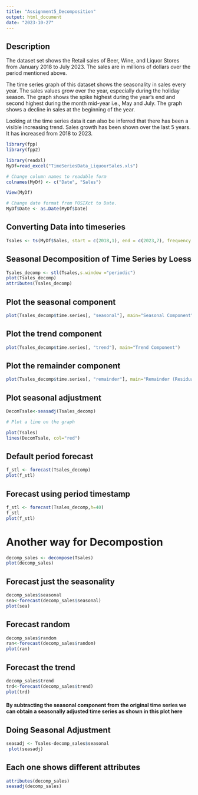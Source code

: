 ```yaml
---
title: "Assignment5_Decomposition"
output: html_document
date: "2023-10-27"
---
```

## Description

The dataset set shows the Retail sales of Beer, Wine, and Liquor Stores from January 2018 to July 2023. The sales are in millions of dollars over the period mentioned above. 

The time series graph of this dataset shows the seasonality in sales every year. The sales values grow over the year, especially during the holiday season. The graph shows the spike highest during the year's end and second highest during the month mid-year i.e., May and July. The graph shows a decline in sales at the beginning of the year.

Looking at the time series data it can also be inferred that there has been a visible increasing trend.
Sales growth has been shown over the last 5 years. It has increased from 2018 to 2023.

```r
library(fpp)
library(fpp2)

library(readxl)
MyDf=read_excel("TimeSeriesData_LiquourSales.xls")

# Change column names to readable form
colnames(MyDf) <- c("Date", "Sales")

View(MyDf)

# Change date format from POSIXct to Date.
MyDf$Date <- as.Date(MyDf$Date)
```

## Converting Data into timeseries
```r
Tsales <- ts(MyDf$Sales, start = c(2018,1), end = c(2023,7), frequency = 12)
```

## Seasonal Decomposition of Time Series by Loess
```r
Tsales_decomp <- stl(Tsales,s.window ="periodic")
plot(Tsales_decomp)
attributes(Tsales_decomp)

```

## Plot the seasonal component

```r
plot(Tsales_decomp$time.series[, "seasonal"], main="Seasonal Component")
```

## Plot the trend component
```r
plot(Tsales_decomp$time.series[, "trend"], main="Trend Component")
```

## Plot the remainder component
```r
plot(Tsales_decomp$time.series[, "remainder"], main="Remainder (Residual) Component")
```

## Plot seasonal adjustment
```r
DecomTsale<-seasadj(Tsales_decomp)

# Plot a line on the graph

plot(Tsales)
lines(DecomTsale, col="red")

```

## Default period forecast

```r
f_stl <- forecast(Tsales_decomp)
plot(f_stl)
```

## Forecast using period timestamp
```r
f_stl <- forecast(Tsales_decomp,h=40)
f_stl
plot(f_stl)
```


# Another way for Decompostion

```r
decomp_sales <- decompose(Tsales)
plot(decomp_sales)
```

## Forecast just the seasonality

```r
decomp_sales$seasonal
sea<-forecast(decomp_sales$seasonal)
plot(sea)
```

## Forecast random 

```r
decomp_sales$random
ran<-forecast(decomp_sales$random)
plot(ran)
```

## Forecast the trend

```r
decomp_sales$trend
trd<-forecast(decomp_sales$trend)
plot(trd)
```

#### By subtracting the seasonal component from the original time series we can obtain a seasonally adjusted time series as shown in this plot here

## Doing Seasonal Adjustment
```r
seasadj <- Tsales-decomp_sales$seasonal
 plot(seasadj)  
```

## Each one shows different attributes 
```r
attributes(decomp_sales)
seasadj(decomp_sales)
```

